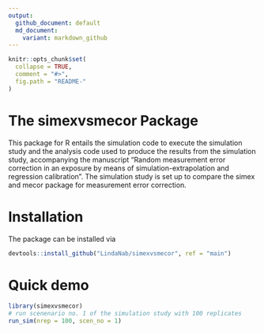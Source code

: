 ```yaml
---
output:
  github_document: default
  md_document:
    variant: markdown_github
---
```


```r
knitr::opts_chunk$set(
  collapse = TRUE,
  comment = "#>",
  fig.path = "README-"
)
```

# The simexvsmecor Package
This package for R entails the simulation code to execute the simulation study
and the analysis code used to produce the results from the simulation study, 
accompanying the manuscript "Random measurement error correction in an exposure 
by means of simulation-extrapolation and regression calibration". The simulation 
study is set up to compare the simex and mecor package for measurement error 
correction.

# Installation
The package can be installed via
```r
devtools::install_github("LindaNab/simexvsmecor", ref = "main")
```

# Quick demo
```r
library(simexvsmecor)
# run scenenario no. 1 of the simulation study with 100 replicates
run_sim(nrep = 100, scen_no = 1)
```
